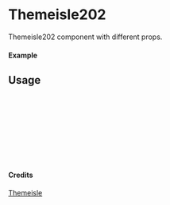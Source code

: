 
<Meta of={Themeisle202} title="Themeisle/Themeisle202" />

# Themeisle202

Themeisle202 component with different props.

#### Example

<Canvas of={Themeisle202.Primary} />

## Usage

```ts
import { Themeisle202 } from "yadl-ui";

const Example = () => {
  return (
      <Themeisle202 />
  );
};

export default Example;
```

#### Credits
[Themeisle](https://themeisle.com/illustrations/)

